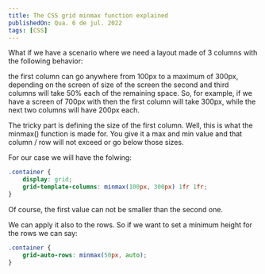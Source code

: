 ```yaml
---
title: The CSS grid minmax function explained
publishedOn: Qua. 6 de jul. 2022
tags: [CSS]
---
```


What if we have a scenario where we need a layout made of 3 columns with the following behavior:

the first column can go anywhere from 100px to a maximum of 300px, depending on the screen of size of the screen
the second and third columns will take 50% each of the remaining space.
So, for example, if we have a screen of 700px with then the first column will take 300px, while the next two columns will have 200px each.

The tricky part is defining the size of the first column. Well, this is what the minmax() function is made for. You give it a max and min value and that column / row will not exceed or go below those sizes.

For our case we will have the folwing:

```css
.container {
    display: grid;
    grid-template-columns: minmax(100px, 300px) 1fr 1fr;
}
```

Of course, the first value can not be smaller than the second one.

We can apply it also to the rows. So if we want to set a minimum height for the rows we can say:

```css
.container {
    grid-auto-rows: minmax(50px, auto);
}
```
